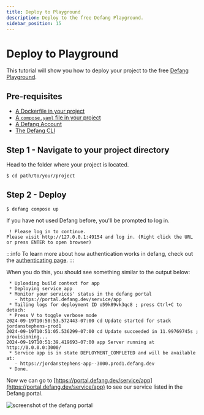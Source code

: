 ```yaml
---
title: Deploy to Playground
description: Deploy to the free Defang Playground.
sidebar_position: 15
---
```


# Deploy to Playground

This tutorial will show you how to deploy your project to the free [Defang Playground](/docs/concepts/defang-playground).

## Pre-requisites
* [A Dockerfile in your project](https://docs.docker.com/get-started/docker-concepts/building-images/writing-a-dockerfile/)
* [A `compose.yaml` file in your project](https://docs.docker.com/compose/gettingstarted/)
* [A Defang Account](/docs/concepts/authentication)
* [The Defang CLI](/docs/getting-started#install-the-defang-cli)

## Step 1 - Navigate to your project directory
Head to the folder where your project is located.
```bash
$ cd path/to/your/project
```

## Step 2 - Deploy

```
$ defang compose up
```

If you have not used Defang before, you'll be prompted to log in.

```
 ! Please log in to continue.
Please visit http://127.0.0.1:49154 and log in. (Right click the URL or press ENTER to open browser)
```

:::info
To learn more about how authentication works in defang, check out the [authenticating page](/docs/concepts/authentication).
:::

When you do this, you should see something similar to the output below:

```
 * Uploading build context for app
 * Deploying service app
 * Monitor your services' status in the defang portal
   - https://portal.defang.dev/service/app
 * Tailing logs for deployment ID o59k89vk3qc8 ; press Ctrl+C to detach:
 * Press V to toggle verbose mode
2024-09-19T10:50:53.572443-07:00 cd Update started for stack jordanstephens-prod1
2024-09-19T10:51:05.536299-07:00 cd Update succeeded in 11.99769745s ; provisioning...
2024-09-19T10:51:39.419693-07:00 app Server running at http://0.0.0.0:3000/
 * Service app is in state DEPLOYMENT_COMPLETED and will be available at:
   - https://jordanstephens-app--3000.prod1.defang.dev
 * Done.
```

Now we can go to [https://portal.defang.dev/service/app](https://portal.defang.dev/service/app) to see our service listed in the Defang portal.

![screenshot of the defang portal](/img/getting-started-portal.png)
